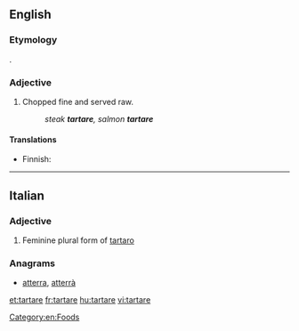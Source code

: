 ==English==
{{wikipedia|steak tartare}}

===Etymology===
{{etyl|fr|en}} {{term|tartare|lang=fr}}.

===Adjective===
{{en-adj|-}}

# Chopped fine and served raw.
#: ''steak '''tartare''', salmon '''tartare'''''

====Translations====
{{trans-top}}
* Finnish: {{t+|fi|tartar}}
{{trans-mid}}
{{trans-bottom}}

[[Category:en:Foods]]

----

==Italian==

===Adjective===
{{head|it|adjective form}}

# Feminine plural form of [[tartaro]]

===Anagrams===
* [[atterra#Italian|atterra]], [[atterrà#Italian|atterrà]]

[[et:tartare]]
[[fr:tartare]]
[[hu:tartare]]
[[vi:tartare]]
